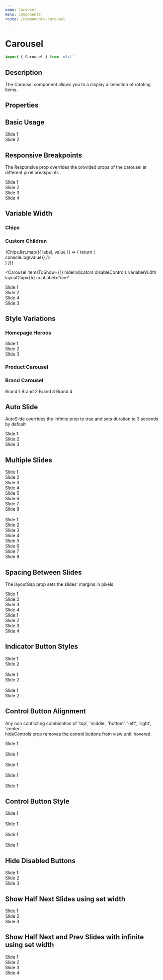 ```yaml
---
name: Carousel
menu: Components
route: /components-carousel
---
```



# Carousel

```javascript
import { Carousel } from 'mfcl'
```

## Description

The Carousel component allows you to a display a selection of rotating items.

## Properties

<Props of={Carousel} />

## Basic Usage

<Playground>
  <Carousel ariaLabel="one">
    <div style={{ backgroundColor: 'rgb(214,52,38)', color: '#fff' }}>Slide 1</div>
    <div style={{ backgroundColor: ' rgb(253,204,11)' }}>Slide 2</div>
  </Carousel>
</Playground>

## Responsive Breakpoints

The Responsive prop overrides the provided props of the carousel at different pixel breakpoints

<Playground>
  <Carousel
    ariaLabel="one"
    itemsToShow={2}
    layoutGap={5}
    responsive={[
      {
        breakpoint: 700,
        itemsToShow: 1,
        hideIndicators: true,
        hideControls: true,
        layoutGap: 0
      }
    ]}
  >
    <div style={{ backgroundColor: 'rgb(214,52,38)', color: '#fff' }}>Slide 1</div>
    <div style={{ backgroundColor: 'rgb(253,204,11)' }}>Slide 2</div>
    <div style={{ backgroundColor: 'rgb(50,48,49)', color: '#fff' }}>Slide 3</div>
    <div style={{ backgroundColor: 'lightblue' }}>Slide 4</div>
  </Carousel>
</Playground>

## Variable Width

### Chips

<Playground>
  <Carousel
    itemsToShow={1}
    layoutGap={5}
    hideIndicators
    disableControls
    ariaLabel="one"
    chips={Chips}
    capturePropagation="disable"
  />
</Playground>

### Custom Children

<Playground>
  <Carousel
    itemsToShow={1}
    hideIndicators
    disableControls
    variableWidth
    ariaLabel="one"
    capturePropagation="disable"
  >
   {Chips.list.map(({ label, value }) => {
    return (
      <div key={label}>
        <Chip label={label} variant="default" onClick={() => console.log(value)} />
      </div>
    )
  })}
  </Carousel>


  <Carousel
    itemsToShow={1}
    hideIndicators
    disableControls
    variableWidth
    layoutGap={5}
    ariaLabel="one"
  >
   <div style={{ backgroundColor: 'rgb(214,52,38)', color: '#fff', width: '300px' }}>Slide 1</div>
   <div style={{ backgroundColor: 'rgb(253,204,11)', color: '#fff', width: '300px' }}>Slide 2</div>
    <div style={{ backgroundColor: 'rgb(50,48,49)', color: '#fff', width: '450px' }}>Slide 4</div>
    <div style={{ backgroundColor: 'lightblue', color: '#fff', width: '500px' }}>Slide 3</div>
  </Carousel>
</Playground>


## Style Variations

### Homepage Heroes

<Playground>
  <Carousel hideControls autoSlide duration={5000} ariaLabel="one">
    <div style={{ backgroundColor: 'rgb(214,52,38)', color: '#fff' }}>Slide 1</div>
    <div style={{ backgroundColor: 'rgb(253,204,11)' }}>Slide 2</div>
    <div style={{ backgroundColor: 'rgb(50,48,49)', color: '#fff' }}>Slide 3</div>
  </Carousel>
</Playground>

### Product Carousel

<Playground>
  <Carousel
    itemsToShow={4}
    layoutGap={5}
    infinite
    hideIndicators
    controlAlignment="apart"
    ariaLabel="one"
    responsive={[
      {
        breakpoint: 1000,
        itemsToShow: 2
      },
      {
        breakpoint: 800,
        itemsToShow: 1
      }
    ]}
  >
    <ProductCard
      productImg="https://i1.adis.ws/i/hmk/133558"
      title="Product 1"
      brand="Serta"
      size="Wumbo"
      discountPrice="2300"
      price="3500"
      matchPercentage="98"
      reviews="215"
      rating="4"
      style={{
        width: '100%'
      }}
    />
    <ProductCard
      productImg="https://i1.adis.ws/i/hmk/133558"
      title="Product 2"
      brand="Serta"
      size="Wumbo"
      discountPrice="5000"
      price="8500"
      matchPercentage="80"
      reviews="100"
      rating="5"
      style={{
        width: '100%'
      }}
    />
    <ProductCard
      productImg="https://i1.adis.ws/i/hmk/133558"
      title="Product 3"
      brand="Serta"
      size="Wumbo"
      discountPrice="700"
      price="1000"
      matchPercentage="100"
      reviews="10"
      rating="2"
      style={{
        width: '100%'
      }}
    />
    <ProductCard
      productImg="https://i1.adis.ws/i/hmk/133558"
      title="Product 4"
      brand="Serta"
      size="Wumbo"
      discountPrice="2300"
      price="3500"
      matchPercentage="98"
      reviews="215"
      rating="4"
      style={{
        width: '100%'
      }}
    />
    <ProductCard
      productImg="https://i1.adis.ws/i/hmk/133558"
      title="Product 5"
      brand="Serta"
      size="Wumbo"
      discountPrice="2300"
      price="3500"
      matchPercentage="98"
      reviews="215"
      rating="4"
      style={{
        width: '100%'
      }}
    />
    <ProductCard
      productImg="https://i1.adis.ws/i/hmk/133558"
      title="Product 6"
      brand="Serta"
      size="Wumbo"
      discountPrice="2300"
      price="3500"
      matchPercentage="98"
      reviews="215"
      rating="4"
      style={{
        width: '100%'
      }}
    />
  </Carousel>
</Playground>

### Brand Carousel

<Playground>
  <Carousel
    itemsToShow={3}
    layoutGap={5}
    infinite
    hideIndicators
    controlStyle="round"
    controlAlignment="top right"
    ariaLabel="one"
    responsive={[
      {
        breakpoint: 500,
        itemsToShow: 2
      }
    ]}
  >
    <Panel rounded>
      <PanelItem>Brand 1</PanelItem>
    </Panel>
    <Panel rounded>
      <PanelItem>Brand 2</PanelItem>
    </Panel>
    <Panel rounded>
      <PanelItem>Brand 3</PanelItem>
    </Panel>
    <Panel rounded>
      <PanelItem>Brand 4</PanelItem>
    </Panel>
  </Carousel>
</Playground>

## Auto Slide

AutoSlide overrides the infinite prop to true and sets duration to 3 seconds by default

<Playground>
  <Carousel ariaLabel="one" autoSlide>
    <div style={{ backgroundColor: 'rgb(214,52,38)', color: '#fff' }}>Slide 1</div>
    <div style={{ backgroundColor: 'rgb(253,204,11)' }}>Slide 2</div>
    <div style={{ backgroundColor: 'rgb(50,48,49)', color: '#fff' }}>Slide 3</div>
  </Carousel>
</Playground>

## Multiple Slides

<Playground>
  <Carousel itemsToShow={2} ariaLabel="one">
    <div style={{ backgroundColor: 'rgb(214,52,38)', color: '#fff' }}>Slide 1</div>
    <div style={{ backgroundColor: 'rgb(253,204,11)' }}>Slide 2</div>
    <div style={{ backgroundColor: 'rgb(50,48,49)', color: '#fff' }}>Slide 3</div>
    <div style={{ backgroundColor: 'lightblue' }}>Slide 4</div>
    <div style={{ backgroundColor: 'lightyellow' }}>Slide 5</div>
    <div style={{ backgroundColor: 'lightpink' }}>Slide 6</div>
    <div style={{ backgroundColor: 'steelblue' }}>Slide 7</div>
    <div style={{ backgroundColor: 'tan' }}>Slide 8</div>
  </Carousel>
  <br />
  <Carousel infinite itemsToShow={3}>
    <div style={{ backgroundColor: 'rgb(214,52,38)', color: '#fff' }}>Slide 1</div>
    <div style={{ backgroundColor: 'rgb(253,204,11)' }}>Slide 2</div>
    <div style={{ backgroundColor: 'rgb(50,48,49)', color: '#fff' }}>Slide 3</div>
    <div style={{ backgroundColor: 'lightblue' }}>Slide 4</div>
    <div style={{ backgroundColor: 'lightyellow' }}>Slide 5</div>
    <div style={{ backgroundColor: 'lightpink' }}>Slide 6</div>
    <div style={{ backgroundColor: 'steelblue' }}>Slide 7</div>
    <div style={{ backgroundColor: 'tan' }}>Slide 8</div>
  </Carousel>
</Playground>

## Spacing Between Slides

The layoutGap prop sets the slides' margins in pixels

<Playground>
  <Carousel itemsToShow={2} layoutGap={20} ariaLabel="one">
    <div style={{ backgroundColor: 'rgb(214,52,38)', color: '#fff' }}>Slide 1</div>
    <div style={{ backgroundColor: 'rgb(253,204,11)' }}>Slide 2</div>
    <div style={{ backgroundColor: 'rgb(50,48,49)', color: '#fff' }}>Slide 3</div>
    <div style={{ backgroundColor: 'lightblue' }}>Slide 4</div>
  </Carousel>


  <Carousel infinite itemsToShow={2} layoutGap={5} ariaLabel="one">
    <div style={{ backgroundColor: 'rgb(214,52,38)', color: '#fff' }}>Slide 1</div>
    <div style={{ backgroundColor: 'rgb(253,204,11)' }}>Slide 2</div>
    <div style={{ backgroundColor: 'rgb(50,48,49)', color: '#fff' }}>Slide 3</div>
    <div style={{ backgroundColor: 'lightblue' }}>Slide 4</div>
  </Carousel>
</Playground>


## Indicator Button Styles

<Playground>
  <Carousel indicatorStyle="round" ariaLabel="one">
    <div style={{ backgroundColor: 'rgb(214,52,38)', color: '#fff' }}>Slide 1</div>
    <div style={{ backgroundColor: 'rgb(253,204,11)' }}>Slide 2</div>
  </Carousel>
  <br />
  <Carousel indicatorStyle="bar" ariaLabel="one">
    <div style={{ backgroundColor: 'rgb(253,204,11)' }}>Slide 1</div>
    <div style={{ backgroundColor: 'rgb(214,52,38)', color: '#fff' }}>Slide 2</div>
  </Carousel>
  <br />
  <Carousel hideIndicators ariaLabel="one">
    <div style={{ backgroundColor: 'rgb(50,48,49)', color: '#fff' }}>Slide 1</div>
    <div style={{ backgroundColor: 'rgb(253,204,11)' }}>Slide 2</div>
  </Carousel>
</Playground>

## Control Button Alignment

Any non conflicting combination of 'top', 'middle', 'bottom', 'left', 'right', 'center'.  
hideControls prop removes the control buttons from view until hovered.

<Playground>
  <Carousel controlAlignment="top center" ariaLabel="one">
    <div style={{ backgroundColor: 'rgb(214,52,38)', color: '#fff' }}>Slide 1</div>
  </Carousel>
  <br />
  <Carousel controlAlignment="middle apart" ariaLabel="one">
    <div style={{ backgroundColor: 'rgb(253,204,11)' }}>Slide 1</div>
  </Carousel>
  <br />
  <Carousel controlAlignment="apart" ariaLabel="one">
    <div style={{ backgroundColor: 'rgb(50,48,49)', color: '#fff' }}>Slide 1</div>
  </Carousel>
  <br />
  <Carousel controlAlignment="bottom right" ariaLabel="one">
    <div style={{ backgroundColor: 'rgb(214,52,38)', color: '#fff' }}>Slide 1</div>
  </Carousel>
  <br />
  <Carousel hideControls ariaLabel="one">
    <div style={{ backgroundColor: 'lightblue' }}>Slide 1</div>
  </Carousel>
</Playground>

## Control Button Style

<Playground>
  <Carousel controlStyle="square" ariaLabel="one">
    <div style={{ backgroundColor: 'rgb(214,52,38)', color: '#fff' }}>Slide 1</div>
  </Carousel>
  <br />
  <Carousel controlStyle="round" ariaLabel="one">
    <div style={{ backgroundColor: 'rgb(253,204,11)' }}>Slide 1</div>
  </Carousel>
  <br />
  <Carousel hideControls controlStyle="square" ariaLabel="one">
    <div style={{ backgroundColor: 'rgb(50,48,49)', color: '#fff' }}>Slide 1</div>
  </Carousel>
  <br />
  <Carousel hideControls controlStyle="round" ariaLabel="one">
    <div style={{ backgroundColor: 'lightblue' }}>Slide 1</div>
  </Carousel>
</Playground>

## Hide Disabled Buttons

<Playground>
  <Carousel ariaLabel="one" controlStyle="legacy" hideDisabledButtons variableWidth layoutGap={25}>
    <div style={{ backgroundColor: 'rgb(214,52,38)', color: '#fff', width: '750px' }}>Slide 1</div>
    <div style={{ backgroundColor: ' rgb(253,204,11)', width: '750px' }}>Slide 2</div>
    <div style={{ backgroundColor: ' rgb(0,204,0)', width: '750px' }}>Slide 3</div>
  </Carousel>
</Playground>

## Show Half Next Slides using set width

<Playground>
  <Carousel ariaLabel="one" controlStyle="legacy" hideDisabledButtons variableWidth layoutGap={25} showHalfSlides>
    <div style={{ backgroundColor: 'rgb(214,52,38)', color: '#fff', width: '700px' }}>Slide 1</div>
    <div style={{ backgroundColor: ' rgb(253,204,11)', width: '700px' }}>Slide 2</div>
    <div style={{ backgroundColor: ' rgb(0,204,0)', width: '700px' }}>Slide 3</div>
  </Carousel>
</Playground>

## Show Half Next and Prev Slides with infinite using set width

<Playground>
  <Carousel ariaLabel="one" controlStyle="legacy" infinite variableWidth layoutGap={20} showHalfSlides>
    <div style={{ backgroundColor: 'rgb(214,52,38)', color: '#fff', width: '700px' }}>Slide 1</div>
    <div style={{ backgroundColor: ' rgb(253,204,11)', width: '700px' }}>Slide 2</div>
    <div style={{ backgroundColor: ' rgb(0,204,0)', width: '700px' }}>Slide 3</div>
    <div style={{ backgroundColor: ' rgb(186,219,255)', width: '700px' }}>Slide 4</div>
  </Carousel>
</Playground>
